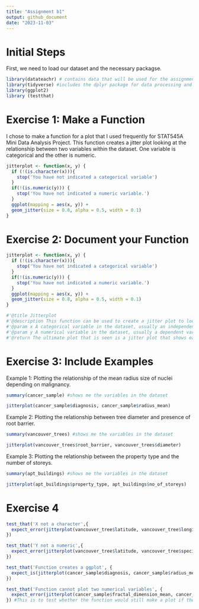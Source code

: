```yaml
---
title: "Assignment b1"
output: github_document
date: "2023-11-03"
---
```

# Initial Steps 

First, we need to load our dataset and the necessary packagse.
```r
library(datateachr) # contains data that will be used for the assignment
library(tidyverse) #includes the dplyr package for data processing and handling
library(ggplot2)
library (testthat)

```


# Exercise 1: Make a Function

I chose to make a function for a plot that I used frequently for STAT545A Mini Data Analysis Project. This function creates a jitter plot looking at the relationship between two variables within the dataset. One variable is categorical and the other is numeric.
```r
jitterplot <- function(x, y) {
  if (!(is.character(x))){
    stop('You have not indicated a categorical variable')
  }
  if(!(is.numeric(y))) {
    stop('You have not indicated a numeric variable.')
  }
  ggplot(mapping = aes(x, y)) + 
  geom_jitter(size = 0.8, alpha = 0.5, width = 0.1) 
}

```

# Exercise 2: Document your Function


```r
jitterplot <- function(x, y) {
  if (!(is.character(x))){
    stop('You have not indicated a categorical variable')
  }
  if(!(is.numeric(y))) {
    stop('You have not indicated a numeric variable.')
  }
  ggplot(mapping = aes(x, y)) + 
  geom_jitter(size = 0.8, alpha = 0.5, width = 0.1) 
}

#'@title Jitterplot
#'@description This function can be used to create a jitter plot to look at the relationship between two variables, one categorical and one numeric. The data points are of size 0.8 with alpha transparency and a set width of 0.1 so the points don't jitter too far away from one another.
#'@param x A categorical variable in the dataset, usually an independent variable.
#'@param y A numerical variable in the dataset, usually a dependent variable.
#'@return The ultimate plot that is seen is a jitter plot that shows each datapoint, using a categorical variable on the x axis and a numerical one on the y axis. This plot also allows the visualization of the mean of the numerical variable plotted.
```
# Exercise 3: Include Examples

Example 1: Plotting the relationship of the mean radius size of nuclei depending on malignancy.

```r
summary(cancer_sample) #shows me the variables in the dataset
```

```r
jitterplot(cancer_sample$diagnosis, cancer_sample$radius_mean)
```
Example 2: Plotting the relationship between tree diameter and presence of root barrier.
```r
summary(vancouver_trees) #shows me the variables in the dataset
```
```r
jitterplot(vancouver_trees$root_barrier, vancouver_trees$diameter)
```
Example 3: Plotting the relationship between the property type and the number of storeys.

```r
summary(apt_buildings) #shows me the variables in the dataset
```
```r
jitterplot(apt_buildings$property_type, apt_buildings$no_of_storeys)
```

# Exercise 4

```r
test_that('X not a character',{
  expect_error(jitterplot(vancouver_tree$latitude, vancouver_tree$longitude))
})

```

```r
test_that('Y not a numeric',{
  expect_error(jitterplot(vancouver_tree$latitude, vancouver_tree$species_name))
})

```
```r
test_that('Function creates a ggplot', {
  expect_is(jitterplot(cancer_sample$diagnosis, cancer_sample$radius_mean), "ggplot")
})

```
```r
test_that('Function cannot plot two numerical variables', {
  expect_error(jitterplot(cancer_sample$fractal_dimension_mean, cancer_sample$radius_mean))
}) #This is to test whether the function would still make a plot if there were two numerical variables.

```


